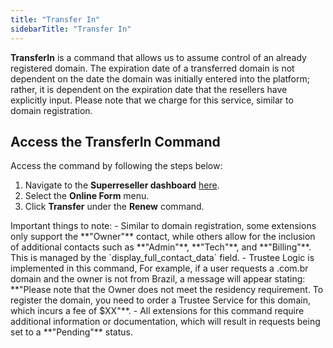 ```yaml
---
title: "Transfer In"
sidebarTitle: "Transfer In"
---
```


**TransferIn** is a command that allows us to assume control of an already registered domain. The expiration date of a transferred domain is not dependent on the date the domain was initially entered into the platform; rather, it is dependent on the expiration date that the resellers have explicitly input.
<Note>Please note that we charge for this service, similar to domain registration.</Note>

## Access the TransferIn Command
Access the command by following the steps below:
1. Navigate to the **Superreseller dashboard** [here](https://superreseller-qa.nominus.host/).
2. Select the **Online Form** menu.
3. Click **Transfer** under the **Renew** command.

<Note>
Important things to note:
- Similar to domain registration, some extensions only support the **"Owner"** contact, while others allow for the inclusion of additional contacts such as **"Admin"**, **"Tech"**, and **"Billing"**. 
    This is managed by the `display_full_contact_data` field.
- Trustee Logic is implemented in this command,  For example, if a user requests a .com.br domain and the owner is not from Brazil, a message will appear stating: **"Please note that the Owner does not meet the residency requirement. To register the domain, you need to order a Trustee Service for this domain, which incurs a fee of $XX"**.
- All extensions for this command require additional information or documentation, which will result in requests being set to a **"Pending"** status.
</Note>
